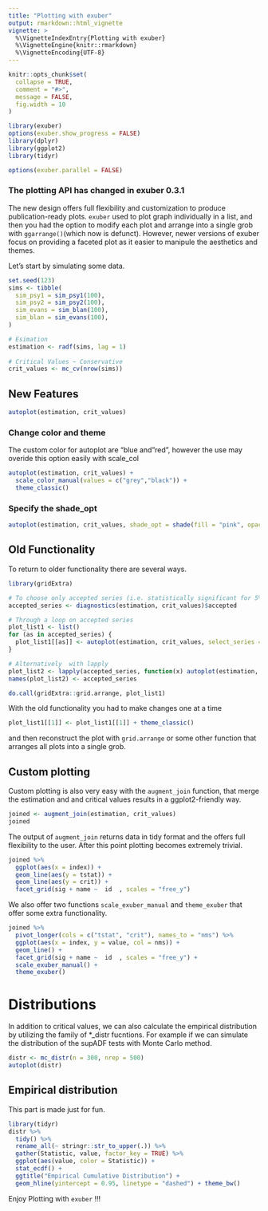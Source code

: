 ```yaml
---
title: "Plotting with exuber"
output: rmarkdown::html_vignette
vignette: >
  %\VignetteIndexEntry{Plotting with exuber}
  %\VignetteEngine{knitr::rmarkdown}
  %\VignetteEncoding{UTF-8}
---
```


```r
knitr::opts_chunk$set(
  collapse = TRUE,
  comment = "#>",
  message = FALSE,
  fig.width = 10
)
```

```r
library(exuber)
options(exuber.show_progress = FALSE)
library(dplyr)
library(ggplot2)
library(tidyr)
```

```r
options(exuber.parallel = FALSE)
```

### The plotting API has changed in exuber 0.3.1

The new design offers full flexibility and customization to produce publication-ready plots. `exuber` used to plot graph individually in a list, and then you had the option to modify each plot and arrange into a single grob with `ggarrange()`(which now is defunct). However, newer versions of exuber focus on providing a faceted plot as it easier to manipule the aesthetics and themes.

Let's start by simulating some data.

```r
set.seed(123)
sims <- tibble(
  sim_psy1 = sim_psy1(100),
  sim_psy2 = sim_psy2(100),
  sim_evans = sim_blan(100),
  sim_blan = sim_evans(100),
) 

# Esimation
estimation <- radf(sims, lag = 1)
  
# Critical Values ~ Conservative
crit_values <- mc_cv(nrow(sims))
```

## New Features

```r
autoplot(estimation, crit_values)
```

### Change color and theme

The custom color for autoplot are "blue and "red", however the use may overide this
option easily with scale_col

```r
autoplot(estimation, crit_values) +
  scale_color_manual(values = c("grey","black")) + 
  theme_classic()
```

### Specify the shade_opt

```r
autoplot(estimation, crit_values, shade_opt = shade(fill = "pink", opacity = 0.3))
```

## Old Functionality

To return to older functionality there are several ways.

```r
library(gridExtra)

# To choose only accepted series (i.e. statistically significant for 5%)
accepted_series <- diagnostics(estimation, crit_values)$accepted 

# Through a loop on accepted series 
plot_list1 <- list()
for (as in accepted_series) {
  plot_list1[[as]] <- autoplot(estimation, crit_values, select_series = as)
}

# Alternatively  with lapply
plot_list2 <- lapply(accepted_series, function(x) autoplot(estimation, crit_values, select_series = x))
names(plot_list2) <- accepted_series

do.call(gridExtra::grid.arrange, plot_list1)
```

With the old functionality you had to make changes one at a time
```r
plot_list1[[1]] <- plot_list1[[1]] + theme_classic()
```
and then reconstruct the plot with `grid.arrange` or some other function that arranges all plots into a single grob.

## Custom plotting

Custom plotting is also very easy with the `augment_join` function, that merge
the estimation and and critical values results in a ggplot2-friendly way.

```r
joined <- augment_join(estimation, crit_values)
joined
```

The output of `augment_join` returns data in tidy format and the offers full flexibility to the user. After this point plotting becomes extremely trivial.

```r
joined %>% 
  ggplot(aes(x = index)) +
  geom_line(aes(y = tstat)) +
  geom_line(aes(y = crit)) +
  facet_grid(sig + name ~  id  , scales = "free_y")
```

We also offer two functions `scale_exuber_manual` and `theme_exuber` that offer some
extra functionality. 

```r
joined %>%
  pivot_longer(cols = c("tstat", "crit"), names_to = "nms") %>% 
  ggplot(aes(x = index, y = value, col = nms)) +
  geom_line() +
  facet_grid(sig + name ~  id  , scales = "free_y") +
  scale_exuber_manual() +
  theme_exuber()
```

# Distributions

In addition to critical values, we can also calculate the empirical distribution
by utilizing the family of *_distr fucntions. For example if we can simulate
the distribution of the supADF tests with Monte Carlo method.

```r
distr <- mc_distr(n = 300, nrep = 500)
autoplot(distr)
```

## Empirical distribution

This part is made just for fun.

```r
library(tidyr)
distr %>%
  tidy() %>%
  rename_all(~ stringr::str_to_upper(.)) %>%
  gather(Statistic, value, factor_key = TRUE) %>%
  ggplot(aes(value, color = Statistic)) +
  stat_ecdf() +
  ggtitle("Empirical Cumulative Distribution") +
  geom_hline(yintercept = 0.95, linetype = "dashed") + theme_bw()
```

Enjoy Plotting with `exuber` !!!
